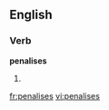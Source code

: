 
==English==

===Verb===
'''penalises'''

# {{third-person singular of|[[penalise]]}}

[[fr:penalises]]
[[vi:penalises]]